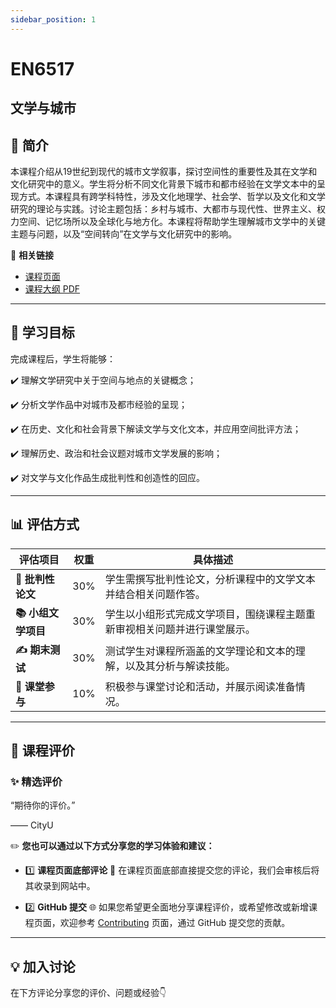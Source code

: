 ```yaml
---
sidebar_position: 1
---
```


# EN6517
## 文学与城市

## **📘 简介**
本课程介绍从19世纪到现代的城市文学叙事，探讨空间性的重要性及其在文学和文化研究中的意义。学生将分析不同文化背景下城市和都市经验在文学文本中的呈现方式。本课程具有跨学科特性，涉及文化地理学、社会学、哲学以及文化和文学研究的理论与实践。讨论主题包括：乡村与城市、大都市与现代性、世界主义、权力空间、记忆场所以及全球化与地方化。本课程将帮助学生理解城市文学中的关键主题与问题，以及“空间转向”在文学与文化研究中的影响。

🔗 **相关链接**
- [课程页面](https://www.cityu.edu.hk/catalogue/pg/202425/course/EN6517.htm)
- [课程大纲 PDF](https://www.cityu.edu.hk/catalogue/pg/202425/course/EN6517.pdf)

---

## **🎯 学习目标**

完成课程后，学生将能够：

✔️ 理解文学研究中关于空间与地点的关键概念；

✔️ 分析文学作品中对城市及都市经验的呈现；

✔️ 在历史、文化和社会背景下解读文学与文化文本，并应用空间批评方法；

✔️ 理解历史、政治和社会议题对城市文学发展的影响；

✔️ 对文学与文化作品生成批判性和创造性的回应。

---

## **📊 评估方式**

| **评估项目**            | **权重** | **具体描述**                                                                                     |
|------------------------|---------|-----------------------------------------------------------------------------------------------|
| **📝 批判性论文**       | 30%     | 学生需撰写批判性论文，分析课程中的文学文本并结合相关问题作答。                                               |
| **📚 小组文学项目**      | 30%     | 学生以小组形式完成文学项目，围绕课程主题重新审视相关问题并进行课堂展示。                                        |
| **✍️ 期末测试**         | 30%     | 测试学生对课程所涵盖的文学理论和文本的理解，以及其分析与解读技能。                                              |
| **💬 课堂参与**          | 10%     | 积极参与课堂讨论和活动，并展示阅读准备情况。                                                        |

---

## **💬 课程评价**

### ✨ **精选评价**
<div className={commentStyles.commentBox}>
    <p className={commentStyles.commentText}>
        “期待你的评价。”
    </p>
    <p className={commentStyles.commentAuthor}>—— CityU</p>
</div>

✏️ **您也可以通过以下方式分享您的学习体验和建议：**

- 1️⃣ **课程页面底部评论**
💬 在课程页面底部直接提交您的评论，我们会审核后将其收录到网站中。

- 2️⃣ **GitHub 提交**
🌐 如果您希望更全面地分享课程评价，或希望修改或新增课程页面，欢迎参考 [Contributing](https://penjc.github.io/CityU/contributing) 页面，通过 GitHub 提交您的贡献。

---

## **💡 加入讨论**

在下方评论分享您的评价、问题或经验👇
<Utterances />
